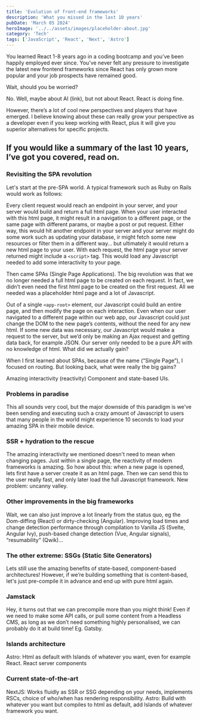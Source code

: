 ```yaml
---
title: 'Evolution of front-end frameworks'
description: 'What you missed in the last 10 years'
pubDate: 'March 05 2024'
heroImage: '../../assets/images/placeholder-about.jpg'
category: 'Tech'
tags: ['JavaScript', 'React', 'Next', 'Astro']
---
```


You learned React 1-8 years ago in a coding bootcamp and you’ve been happily employed ever since. You’ve never felt any pressure to investigate the latest new frontend frameworks since React has only grown more popular and your job prospects have remained good.

Wait, should you be worried?

No. Well, maybe about AI (link), but not about React. React is doing fine.

However, there’s a lot of cool new perspectives and players that have emerged. I believe knowing about these can really grow your perspective as a developer even if you keep working with React, plus it will give you superior alternatives for specific projects.

## If you would like a summary of the last 10 years, I’ve got you covered, read on.

### Revisiting the SPA revolution

Let's start at the pre-SPA world. A typical framework such as Ruby on Rails would work as follows:

Every client request would reach an endpoint in your server, and your server would build and return a full html page.
When your user interacted with this html page, it might result in a navigation to a different page, or the same page with different params, or maybe a post or put request. Either way, this would hit another endpoint in your server and your server might do some work such as updating your database, ir might fetch some new resources or filter them in a different way… but ultimately it would return a new html page to your user.
With each request, the html page your server returned might include a `<script>` tag. This would load any Javascript needed to add some interactivity to your page.

Then came SPAs (Single Page Applications). The big revolution was that we no longer needed a full html page to be created on each request. In fact, we didn’t even need the first html page to be created on the first request. All we needed was a placeholder html page and a lot of Javascript.

Out of a single `<app-root>` element, our Javascript could build an entire page, and then modify the page on each interaction. Even when our user navigated to a different page within our web app, our Javascript could just change the DOM to the new page’s contents, without the need for any new html. If some new data was necessary, our Javascript would make a request to the server, but we’d only be making an Ajax request and getting data back, for example JSON. Our server only needed to be a pure API with no knowledge of html.
What did we actually gain?

When I first learned about SPAs, because of the name (“Single Page”), I focused on routing. But looking back, what were really the big gains?

Amazing interactivity (reactivity)
Component and state-based UIs.

### Problems in paradise

This all sounds very cool, but the major downside of this paradigm is we’ve been sending and executing such a crazy amount of Javascript to users that many people in the world might experience 10 seconds to load your amazing SPA in their mobile device.

### SSR + hydration to the rescue

The amazing interactivity we mentioned doesn't need to mean when changing pages. Just within a single page, the reactivity of modern frameworks is amazing.
So how about this: when a new page is opened, lets first have a server create it as an html page. Then we can send this to the user really fast, and only later load the full Javascript framework.
New problem: uncanny valley.

### Other improvements in the big frameworks

Wait, we can also just improve a lot linearly from the status quo, eg the Dom-diffing (React) or dirty-checking (Angular).
Improving load times and change detection performance through compilation to Vanilla JS (Svelte, Angular Ivy), push-based change detection (Vue, Angular signals), “resumability” (Qwik)...

### The other extreme: SSGs (Static Site Generators)

Lets still use the amazing benefits of state-based, component-based architectures!
However, if we’re building something that is content-based, let's just pre-compile it in advance and end up with pure html again.

### Jamstack

Hey, it turns out that we can precompile more than you might think! Even if we need to make some API calls, or pull some content from a Headless CMS, as long as we don’t need something highly personalised, we can probably do it at build time!
Eg. Gatsby.

### Islands architecture

Astro: Html as default with Islands of whatever you want, even for example React.
React server components

### Current state-of-the-art

NextJS: Works fluidly as SSR or SSG depending on your needs, implements RSCs, choice of who/when has rendering responsibility.
Astro: Build with whatever you want but compiles to html as default, add Islands of whatever framework you want.
